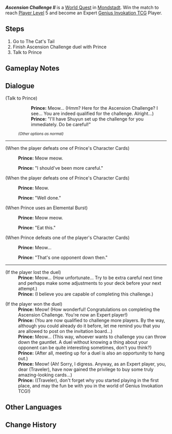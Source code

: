 {{Quest Infobox
|image         = Ascension Challenge II.png
|type          = World
|summary       = <!-- editor written summary. quest description goes to dialogue -->
|requirement   = Reach [[Player Level]] 4 and earn 1,300 [[Player EXP]].
|characters    = Traveler; Prince
|startLocation = [[City of Mondstadt|Mondstadt]], [[Mondstadt]]
|region        = Mondstadt
|area          = Starfell Valley
|subarea       = City of Mondstadt
|prev          = Ascension Challenge I
|next          = Ascension Challenge III
|other         = {{Card|Lucky Coin|700}}{{Card|Expert Player Badge|1}}
}}
'''''Ascension Challenge II''''' is a [[World Quest]] in [[City of Mondstadt|Mondstadt]]. Win the match to reach [[Player Level]] 5 and become an Expert [[Genius Invokation TCG]] Player.

==Steps==
# Go to The Cat's Tail
# Finish Ascension Challenge duel with Prince
# Talk to Prince

==Gameplay Notes==
{{Genius Invokation TCG Stages/Detailed|noheader=1}}

==Dialogue==
{{Quest Description|The Genius Invokation TCG Society has determined that you are qualified for the Ascension Challenge. Win the Challenge and become an Expert player! We hope you will have fun with Genius Invokation TCG!}}
{{Dialogue start}}
;(Talk to Prince)
:{{DIcon}} {{Color|help|I'm here for the Ascension Challenge!}}
::'''Prince:''' Meow... (Hmm? Here for the Ascension Challenge? I see... You are indeed qualified for the challenge. Alright...)
::'''Prince:''' "I'll have Shuyun set up the challenge for you immediately. Do be careful!"
:<small>''(Other options as normal)''</small>
----
;(When the player defeats one of Prince's Character Cards)
:{{A|vo littleprince card upset 01.ogg}} {{A|vo littleprince card upset 02.ogg}} {{A|vo littleprince card upset 03.ogg}} '''Prince:''' Meow meow.
:'''Prince:''' "I should've been more careful."

;(When the player defeats one of Prince's Character Cards)
:{{A|vo littleprince card hard 01.ogg}} {{A|vo littleprince card hard 02.ogg}} {{A|vo littleprince card hard 03.ogg}} '''Prince:''' Meow.
:'''Prince:''' "Well done."

;(When Prince uses an Elemental Burst)
:{{A|vo littleprince card superpower 01.ogg}} {{A|vo littleprince card superpower 02.ogg}} {{A|vo littleprince card superpower 03.ogg}} '''Prince:''' Meow meow.
:'''Prince:''' "Eat this."

;(When Prince defeats one of the player's Character Cards)
:{{A|vo littleprince card happy 01.ogg}} {{A|vo littleprince card happy 02.ogg}} {{A|vo littleprince card happy 03.ogg}} '''Prince:''' Meow...
:'''Prince:''' "That's one opponent down then."
----
;(If the player lost the duel)
:'''Prince:''' Meow... (How unfortunate... Try to be extra careful next time and perhaps make some adjustments to your deck before your next attempt.)
:'''Prince:''' (I believe you are capable of completing this challenge.)

;(If the player won the duel)
:'''Prince:''' Meow! (How wonderful! Congratulations on completing the Ascension Challenge. You're now an Expert player!)
:'''Prince:''' (You are now qualified to challenge more players. By the way, although you could already do it before, let me remind you that you are allowed to post on the invitation board...)
:'''Prince:''' Meow... (This way, whoever wants to challenge you can throw down the gauntlet. A duel without knowing a thing about your opponent can be quite interesting sometimes, don't you think?)
:'''Prince:''' (After all, meeting up for a duel is also an opportunity to hang out.)
:'''Prince:''' Meow! (Ah! Sorry, I digress. Anyway, as an Expert player, you, dear (Traveler), have now gained the privilege to buy some truly amazing-looking cards...)
:'''Prince:''' ((Traveler), don't forget why you started playing in the first place, and may the fun be with you in the world of Genius Invokation TCG!)
{{Dialogue end}}

==Other Languages==
{{Other Languages
|en      = Ascension Challenge II
|zhs     = 牌手等级突破・二
|zhs_rm  = Páishǒu Děngjí Tūpò - Èr
|zht     = 牌手等級突破・二
|zht_rm  = Páishǒu Děngjí Tūpò - Èr
|zh_tl   = Card Player Rank Breakthrough - 2
|ja      = プレイヤーランク突破・2
|ja_rm   = Pureiyaa Ranku Toppa - Ni
|ja_tl   = Player Rank Breakthrough - 2
|ko      = 플레이어 레벨 돌파・2
|ko_rm   = Peulleieo Rebel Dolpa - I
|ko_tl   = Player Level Ascension - 2
|es      = Ascensión de Nivel de jugador (II)
|es_tl   = Player Level Ascension (II)
|fr      = Défi d'élévation - 2
|fr_tl   = Ascension Challenge - 2
|ru      = Испытание возвышения II
|ru_tl   = Ascension Challenge II
|th      = เลื่อนขั้นเลเวลผู้เล่น - 2
|th_rm   = Lueankhan Lewen Phulen - 2
|th_tl   = Player Level Ascension - 2
|vi      = Đột Phá Cấp Bài Thủ II
|vi_tl   = Card Player Rank Breakthrough II
|de      = Beschwörerstufen-Aufstieg II
|de_tl   = Summoner Level Ascension II
|id      = Tantangan Ascension II
|id_tl   = Ascension Challenge II
|pt      = Desafio de Ascensão II
|pt_tl   = 
|tr      = Yükseltme Mücadelesi II
|tr_tl   = 
|it      = Sfida d'ascensione II
|it_tl   = Ascension Challenge II
}}

==Change History==
{{Change History|3.3}}